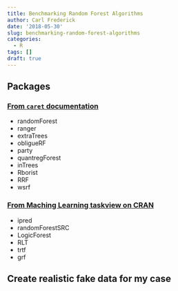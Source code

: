 ```yaml
---
title: Benchmarking Random Forest Algorithms
author: Carl Frederick
date: '2018-05-30'
slug: benchmarking-random-forest-algorithms
categories:
  - R
tags: []
draft: true
---
```


## Packages

### [From `caret` documentation](http://topepo.github.io/caret/available-models.html)

  - randomForest
  - ranger
  - extraTrees
  - obligueRF
  - party
  - quantregForest
  - inTrees
  - Rborist
  - RRF
  - wsrf
  
### [From Maching Learning taskview on CRAN](https://cran.r-project.org/view=MachineLearning)

  - ipred
  - randomForestSRC
  - LogicForest
  - RLT
  - trtf
  - grf
  
## Create realistic fake data for my case